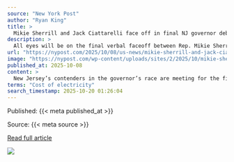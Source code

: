 ```yaml
---
source: "New York Post"
author: "Ryan King"
title: >
  Mikie Sherrill and Jack Ciattarelli face off in final NJ governor debate as polls tighten dramatically
description: >
  All eyes will be on the final verbal faceoff between Rep. Mikie Sherrill and Republican Jack Ciattarelli Wednesday evening, as polls show a rapidly tightening gubernatorial race — something that has rattled national Democrats.
url: "https://nypost.com/2025/10/08/us-news/mikie-sherrill-and-jack-ciattarelli-face-off-in-nj-governor-debate-how-to-watch-time-more/"
image: "https://nypost.com/wp-content/uploads/sites/2/2025/10/mikie-sherrill-jack-ciattarelli-hope-112997740.jpg?quality=75&strip=all&w=1024"
published_at: 2025-10-08
content: >
  New Jersey’s contenders in the governor’s race are meeting for the final debate of the election on Wednesday just as Democrat Rep. Mikie Sherrill appears to have lost significant ground to Republican… [+4890 chars]
terms: "Cost of electricity"
search_timestamp: 2025-10-20 01:26:04
---
```



Published: {{< meta published_at >}}


Source: {{< meta source >}}


[Read full article]({{< meta url >}}){target='_blank'}



![](`r rmarkdown::metadata$image[1]`)
